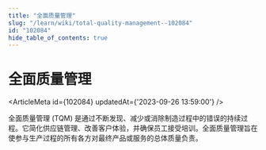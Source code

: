 ```yaml
---
title: "全面质量管理"
slug: "/learn/wiki/total-quality-management--102084"
id: "102084"
hide_table_of_contents: true
---
```



# 全面质量管理

<ArticleMeta id={102084} updatedAt={'2023-09-26 13:59:00'} />
<div className='border-solid border-b border-t-0 my-4 border-[var(--ifm-color-gray-300)]' />

全面质量管理 (TQM) 是通过不断发现、减少或消除制造过程中的错误的持续过程。它简化供应链管理、改善客户体验，并确保员工接受培训。全面质量管理旨在使参与生产过程的所有各方对最终产品或服务的总体质量负责。
